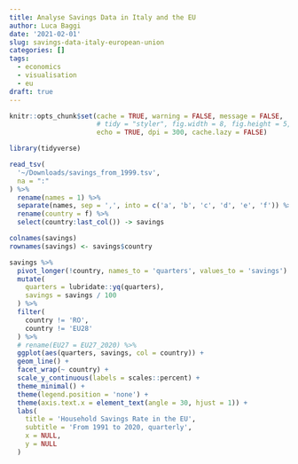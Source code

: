 ```yaml
---
title: Analyse Savings Data in Italy and the EU
author: Luca Baggi
date: '2021-02-01'
slug: savings-data-italy-european-union
categories: []
tags:
  - economics
  - visualisation
  - eu
draft: true
---
```


```r
knitr::opts_chunk$set(cache = TRUE, warning = FALSE, message = FALSE, 
                      # tidy = "styler", fig.width = 8, fig.height = 5,
                      echo = TRUE, dpi = 300, cache.lazy = FALSE)

library(tidyverse)
```

```r
read_tsv(
  '~/Downloads/savings_from_1999.tsv',
  na = ":"
) %>%
  rename(names = 1) %>%
  separate(names, sep = ',', into = c('a', 'b', 'c', 'd', 'e', 'f')) %>%
  rename(country = f) %>%
  select(country:last_col()) -> savings
```

```r
colnames(savings)
rownames(savings) <- savings$country

savings %>%
  pivot_longer(!country, names_to = 'quarters', values_to = 'savings') %>%
  mutate(
    quarters = lubridate::yq(quarters),
    savings = savings / 100
  ) %>%
  filter(
    country != 'RO',
    country != 'EU28'
  ) %>%
  # rename(EU27 = EU27_2020) %>%
  ggplot(aes(quarters, savings, col = country)) +
  geom_line() +
  facet_wrap(~ country) +
  scale_y_continuous(labels = scales::percent) +
  theme_minimal() +
  theme(legend.position = 'none') +
  theme(axis.text.x = element_text(angle = 30, hjust = 1)) +
  labs(
    title = 'Household Savings Rate in the EU',
    subtitle = 'From 1991 to 2020, quarterly',
    x = NULL,
    y = NULL
  )
```

